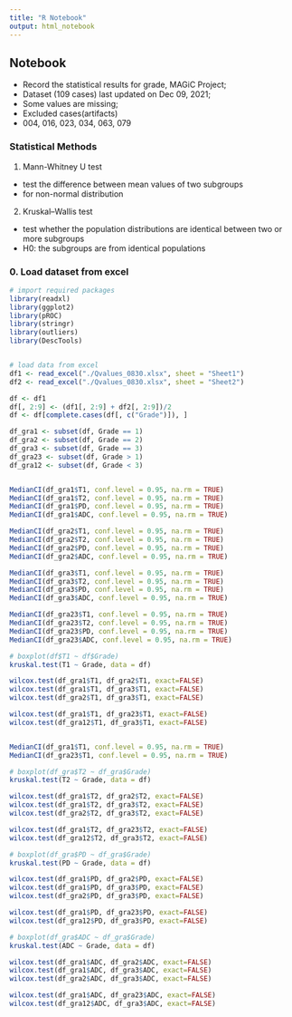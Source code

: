 ---
title: "R Notebook"
output: html_notebook
---

## Notebook

- Record the statistical results for grade, MAGiC Project;
- Dataset (109 cases) last updated on Dec 09, 2021;
- Some values are missing; 
- Excluded cases(artifacts)
- 004, 016, 023, 034, 063, 079


### Statistical Methods

1. Mann-Whitney U test

- test the difference between mean values of two subgroups 
- for non-normal distribution

2. Kruskal–Wallis test

- test whether the population distributions are identical between two or more subgroups
- H0: the subgroups are from identical populations


### 0. Load dataset from excel
```{r}

# import required packages
library(readxl)
library(ggplot2)
library(pROC)
library(stringr)
library(outliers)
library(DescTools)


# load data from excel
df1 <- read_excel("./Qvalues_0830.xlsx", sheet = "Sheet1")
df2 <- read_excel("./Qvalues_0830.xlsx", sheet = "Sheet2")

df <- df1
df[, 2:9] <- (df1[, 2:9] + df2[, 2:9])/2
df <- df[complete.cases(df[, c("Grade")]), ]

df_gra1 <- subset(df, Grade == 1)
df_gra2 <- subset(df, Grade == 2)
df_gra3 <- subset(df, Grade == 3)
df_gra23 <- subset(df, Grade > 1)
df_gra12 <- subset(df, Grade < 3)


MedianCI(df_gra1$T1, conf.level = 0.95, na.rm = TRUE)
MedianCI(df_gra1$T2, conf.level = 0.95, na.rm = TRUE)
MedianCI(df_gra1$PD, conf.level = 0.95, na.rm = TRUE)
MedianCI(df_gra1$ADC, conf.level = 0.95, na.rm = TRUE)

MedianCI(df_gra2$T1, conf.level = 0.95, na.rm = TRUE)
MedianCI(df_gra2$T2, conf.level = 0.95, na.rm = TRUE)
MedianCI(df_gra2$PD, conf.level = 0.95, na.rm = TRUE)
MedianCI(df_gra2$ADC, conf.level = 0.95, na.rm = TRUE)

MedianCI(df_gra3$T1, conf.level = 0.95, na.rm = TRUE)
MedianCI(df_gra3$T2, conf.level = 0.95, na.rm = TRUE)
MedianCI(df_gra3$PD, conf.level = 0.95, na.rm = TRUE)
MedianCI(df_gra3$ADC, conf.level = 0.95, na.rm = TRUE)

MedianCI(df_gra23$T1, conf.level = 0.95, na.rm = TRUE)
MedianCI(df_gra23$T2, conf.level = 0.95, na.rm = TRUE)
MedianCI(df_gra23$PD, conf.level = 0.95, na.rm = TRUE)
MedianCI(df_gra23$ADC, conf.level = 0.95, na.rm = TRUE)
```


```{r T1}
# boxplot(df$T1 ~ df$Grade)
kruskal.test(T1 ~ Grade, data = df)

wilcox.test(df_gra1$T1, df_gra2$T1, exact=FALSE)
wilcox.test(df_gra1$T1, df_gra3$T1, exact=FALSE)
wilcox.test(df_gra2$T1, df_gra3$T1, exact=FALSE)

wilcox.test(df_gra1$T1, df_gra23$T1, exact=FALSE)
wilcox.test(df_gra12$T1, df_gra3$T1, exact=FALSE)


MedianCI(df_gra1$T1, conf.level = 0.95, na.rm = TRUE)
MedianCI(df_gra23$T1, conf.level = 0.95, na.rm = TRUE)

```


```{r T2}
# boxplot(df_gra$T2 ~ df_gra$Grade)
kruskal.test(T2 ~ Grade, data = df)

wilcox.test(df_gra1$T2, df_gra2$T2, exact=FALSE)
wilcox.test(df_gra1$T2, df_gra3$T2, exact=FALSE)
wilcox.test(df_gra2$T2, df_gra3$T2, exact=FALSE)

wilcox.test(df_gra1$T2, df_gra23$T2, exact=FALSE)
wilcox.test(df_gra12$T2, df_gra3$T2, exact=FALSE)
```


```{r PD}
# boxplot(df_gra$PD ~ df_gra$Grade)
kruskal.test(PD ~ Grade, data = df)

wilcox.test(df_gra1$PD, df_gra2$PD, exact=FALSE)
wilcox.test(df_gra1$PD, df_gra3$PD, exact=FALSE)
wilcox.test(df_gra2$PD, df_gra3$PD, exact=FALSE)

wilcox.test(df_gra1$PD, df_gra23$PD, exact=FALSE)
wilcox.test(df_gra12$PD, df_gra3$PD, exact=FALSE)
```


```{r ADC}
# boxplot(df_gra$ADC ~ df_gra$Grade)
kruskal.test(ADC ~ Grade, data = df)

wilcox.test(df_gra1$ADC, df_gra2$ADC, exact=FALSE)
wilcox.test(df_gra1$ADC, df_gra3$ADC, exact=FALSE)
wilcox.test(df_gra2$ADC, df_gra3$ADC, exact=FALSE)

wilcox.test(df_gra1$ADC, df_gra23$ADC, exact=FALSE)
wilcox.test(df_gra12$ADC, df_gra3$ADC, exact=FALSE)
```



